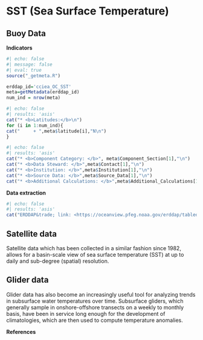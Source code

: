 # SST (Sea Surface Temperature)

## Buoy Data {.unnumbered}

**Indicators**

```r
#| echo: false
#| message: false
#| eval: true
source("_getmeta.R")

erddap_id='cciea_OC_SST'
meta=getMetadata(erddap_id)
num_ind = nrow(meta)
```


```r
#| echo: false
#| results: 'asis'
cat("* <b>Latitudes:</b>\n")
for (i in 1:num_ind){
cat("     + ",meta$latitude[i],"N\n")
}
```

```r
#| echo: false
#| results: 'asis'
cat("* <b>Component Category: </b>", meta$Component_Section[1],"\n")
cat("* <b>Data Steward: </b>",meta$Contact[1],"\n")
cat("* <b>Institution: </b>",meta$Institution[1],"\n")
cat("* <b>Source Data: </b>",meta$Source_Data[1],"\n")
cat("* <b>Additional Calculations: </b>",meta$Additional_Calculations[1],"\n")
```

**Data extraction**

```r
#| echo: false
#| results: 'asis'
cat("ERDDAP&trade; link: <https://oceanview.pfeg.noaa.gov/erddap/tabledap/",erddap_id,".html>",sep="")
```


## Satellite data {.unnumbered}
Satellite data which has been collected in a similar fashion since 1982, allows for a basin-scale view of sea surface temperature (SST) at up to daily and sub-degree (spatial) resolution.

## Glider data {.unnumbered}
Glider data has also become an increasingly useful tool for analyzing trends in subsurface water temperatures over time. Subsurface gliders, which generally sample in onshore-offshore transects on a weekly to monthly basis, have been in service long enough for the development of climatologies, which are then used to compute temperature anomalies.

**References**

